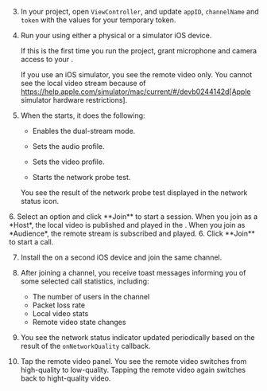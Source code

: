 <PlatformWrapper platform="ios">

3. In your project, open `ViewController`, and update `appID`, `channelName` and `token` with the values for your temporary token.

4. Run your <Vpl k="CLIENT" /> using either a physical or a simulator iOS device.

    If this is the first time you run the project, grant microphone and camera access to your <Vpl k="CLIENT" />.

    If you use an iOS simulator, you see the remote video only. You cannot see the local video stream because of https://help.apple.com/simulator/mac/current/#/devb0244142d[Apple simulator hardware restrictions].

5. When the <Vpl k="CLIENT" /> starts, it does the following:

    * Enables the dual-stream mode.

    * Sets the audio profile.

    * Sets the video profile.

    * Starts the network probe test.

    You see the result of the network probe test displayed in the network status icon.

<ProductWrapper product="interactive-live-streaming">
6. Select an option and click **Join** to start a session. When you join as a *Host*, the local video is published and played in the <Vpl k="CLIENT" />. When you join as *Audience*, the remote stream is subscribed and played.
</ProductWrapper>

<ProductWrapper product="video-calling">
6. Click **Join** to start a call.
</ProductWrapper>

7. Install the <Vpl k="CLIENT" /> on a second iOS device and join the same channel.

8. After joining a channel, you receive toast messages informing you of some selected call statistics, including:

    * The number of users in the channel
    * Packet loss rate
    * Local video stats
    * Remote video state changes

9. You see the network status indicator updated periodically based on the result of the `onNetworkQuality` callback.

10. Tap the remote video panel. You see the remote video switches from high-quality to low-quality. Tapping the remote video again switches back to hight-quality video.

</PlatformWrapper>
